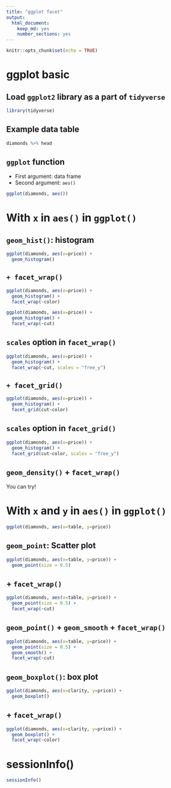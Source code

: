 ```yaml
---
title: "ggplot facet"
output: 
  html_document: 
    keep_md: yes
    number_sections: yes
---
```


```r
knitr::opts_chunk$set(echo = TRUE)
```

# ggplot basic

## Load `ggplot2` library as a part of `tidyverse`
```r
library(tidyverse)
```

## Example data table
```r
diamonds %>% head
```

## `ggplot` function

- First argument: data frame
- Second argument: `aes()`

```r
ggplot(diamonds, aes())
```

# With `x` in `aes()` in `ggplot()`

## `geom_hist()`: histogram

```r
ggplot(diamonds, aes(x=price)) +
  geom_histogram()
```

## `+ facet_wrap()`

```r
ggplot(diamonds, aes(x=price)) +
  geom_histogram() +
  facet_wrap(~color)
```


```r
ggplot(diamonds, aes(x=price)) +
  geom_histogram() +
  facet_wrap(~cut)
```

## `scales` option in `facet_wrap()`


```r
ggplot(diamonds, aes(x=price)) +
  geom_histogram() +
  facet_wrap(~cut, scales = "free_y")
```

## `+ facet_grid()`

```r
ggplot(diamonds, aes(x=price)) +
  geom_histogram() +
  facet_grid(cut~color)
```

## `scales` option in `facet_grid()`

```r
ggplot(diamonds, aes(x=price)) +
  geom_histogram() +
  facet_grid(cut~color, scales = "free_y")
```

## `geom_density()` + `facet_wrap()`

You can try!


# With `x` and `y` in `aes()` in `ggplot()`

```r
ggplot(diamonds, aes(x=table, y=price))
```

## `geom_point`: Scatter plot

```r
ggplot(diamonds, aes(x=table, y=price)) + 
  geom_point(size = 0.5)
```

## + `facet_wrap()`

```r
ggplot(diamonds, aes(x=table, y=price)) + 
  geom_point(size = 0.5) + 
  facet_wrap(~cut)
```


## `geom_point()` + `geom_smooth` + `facet_wrap()`

```r
ggplot(diamonds, aes(x=table, y=price)) + 
  geom_point(size = 0.5) +
  geom_smooth() +
  facet_wrap(~cut)
```


## `geom_boxplot()`: box plot

```r
ggplot(diamonds, aes(x=clarity, y=price)) + 
  geom_boxplot()
```

## + `facet_wrap()`

```r
ggplot(diamonds, aes(x=clarity, y=price)) + 
  geom_boxplot() + 
  facet_wrap(~color)
```


# sessionInfo()

```r
sessionInfo()
```
